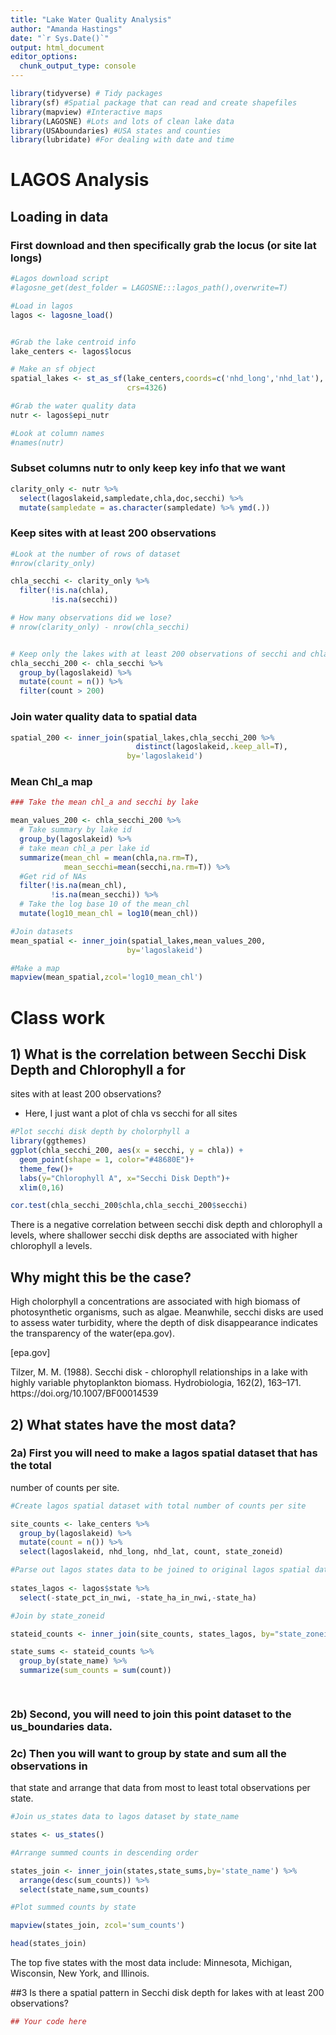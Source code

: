 ```yaml
---
title: "Lake Water Quality Analysis"
author: "Amanda Hastings"
date: "`r Sys.Date()`"
output: html_document
editor_options: 
  chunk_output_type: console
---
```




```r
library(tidyverse) # Tidy packages
library(sf) #Spatial package that can read and create shapefiles 
library(mapview) #Interactive maps
library(LAGOSNE) #Lots and lots of clean lake data
library(USAboundaries) #USA states and counties
library(lubridate) #For dealing with date and time
```


# LAGOS Analysis


## Loading in data


### First download and then specifically grab the locus (or site lat longs)
```r
#Lagos download script
#lagosne_get(dest_folder = LAGOSNE:::lagos_path(),overwrite=T)

#Load in lagos
lagos <- lagosne_load()


#Grab the lake centroid info
lake_centers <- lagos$locus

# Make an sf object 
spatial_lakes <- st_as_sf(lake_centers,coords=c('nhd_long','nhd_lat'),
                          crs=4326)

#Grab the water quality data
nutr <- lagos$epi_nutr

#Look at column names
#names(nutr)
```

### Subset columns nutr to only keep key info that we want


```r
clarity_only <- nutr %>%
  select(lagoslakeid,sampledate,chla,doc,secchi) %>%
  mutate(sampledate = as.character(sampledate) %>% ymd(.))

```


### Keep sites with at least 200 observations 

```r

#Look at the number of rows of dataset
#nrow(clarity_only)

chla_secchi <- clarity_only %>%
  filter(!is.na(chla),
         !is.na(secchi))

# How many observations did we lose?
# nrow(clarity_only) - nrow(chla_secchi)


# Keep only the lakes with at least 200 observations of secchi and chla
chla_secchi_200 <- chla_secchi %>%
  group_by(lagoslakeid) %>%
  mutate(count = n()) %>%
  filter(count > 200)


```


### Join water quality data to spatial data

```r
spatial_200 <- inner_join(spatial_lakes,chla_secchi_200 %>%
                            distinct(lagoslakeid,.keep_all=T),
                          by='lagoslakeid')


```

### Mean Chl_a map

```r
### Take the mean chl_a and secchi by lake

mean_values_200 <- chla_secchi_200 %>%
  # Take summary by lake id
  group_by(lagoslakeid) %>%
  # take mean chl_a per lake id
  summarize(mean_chl = mean(chla,na.rm=T),
            mean_secchi=mean(secchi,na.rm=T)) %>%
  #Get rid of NAs
  filter(!is.na(mean_chl),
         !is.na(mean_secchi)) %>%
  # Take the log base 10 of the mean_chl
  mutate(log10_mean_chl = log10(mean_chl))

#Join datasets
mean_spatial <- inner_join(spatial_lakes,mean_values_200,
                          by='lagoslakeid') 

#Make a map
mapview(mean_spatial,zcol='log10_mean_chl')
```


# Class work

## 1) What is the correlation between Secchi Disk Depth and Chlorophyll a for 
sites with at least 200 observations?

- Here, I just want a plot of chla vs secchi for all sites 

```r
#Plot secchi disk depth by cholorphyll a 
library(ggthemes)
ggplot(chla_secchi_200, aes(x = secchi, y = chla)) +
  geom_point(shape = 1, color="#48680E")+ 
  theme_few()+
  labs(y="Chlorophyll A", x="Secchi Disk Depth")+ 
  xlim(0,16)

cor.test(chla_secchi_200$chla,chla_secchi_200$secchi)
```

There is a negative correlation between secchi disk depth and chlorophyll a levels, where shallower secchi disk depths are associated with higher chlorophyll a levels. 


## Why might this be the case? 

High cholorphyll a concentrations are associated with high biomass of photosynthetic organisms, such as algae. Meanwhile, secchi disks are used to assess water turbidity, where the depth of disk disappearance indicates the transparency of the water(epa.gov). 

[epa.gov] 

Tilzer, M. M. (1988). Secchi disk - chlorophyll relationships in a lake with highly variable phytoplankton biomass. Hydrobiologia, 162(2), 163–171. https://doi.org/10.1007/BF00014539

## 2) What states have the most data? 

### 2a) First you will need to make a lagos spatial dataset that has the total 
number of counts per site.

```r
#Create lagos spatial dataset with total number of counts per site 

site_counts <- lake_centers %>%
  group_by(lagoslakeid) %>%
  mutate(count = n()) %>%
  select(lagoslakeid, nhd_long, nhd_lat, count, state_zoneid)

#Parse out lagos states data to be joined to original lagos spatial dataset  
  
states_lagos <- lagos$state %>%
  select(-state_pct_in_nwi, -state_ha_in_nwi,-state_ha)

#Join by state_zoneid 

stateid_counts <- inner_join(site_counts, states_lagos, by="state_zoneid")

state_sums <- stateid_counts %>%
  group_by(state_name) %>%
  summarize(sum_counts = sum(count))

  
```


### 2b) Second, you will need to join this point dataset to the us_boundaries data.

### 2c) Then you will want to group by state and sum all the observations in 
that state and arrange that data from most to least total observations per state. 

```r
#Join us_states data to lagos dataset by state_name 

states <- us_states()

#Arrange summed counts in descending order 

states_join <- inner_join(states,state_sums,by='state_name') %>% 
  arrange(desc(sum_counts)) %>% 
  select(state_name,sum_counts)

#Plot summed counts by state

mapview(states_join, zcol='sum_counts')

head(states_join)

```

The top five states with the most data include: Minnesota, Michigan, Wisconsin, New York, and Illinois. 


##3 Is there a spatial pattern in Secchi disk depth for lakes with at least 200 
observations?

```r
## Your code here

```


